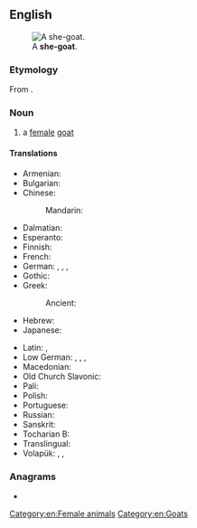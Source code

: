 ==English==
[[Image:Domestic_goat_feeding_on_capeweed.jpg|thumb|right|A '''she-goat'''.]]

===Etymology===
From {{af|en|she-|goat}}.

===Noun===
{{en-noun}}

# a [[female]] [[goat]]
#: {{syn|en|nanny goat}}

====Translations====
{{trans-top|female goat}}
* Armenian: {{t+|hy|այծ}}
* Bulgarian: {{t+|bg|коза́|f}}
* Chinese:
*: Mandarin: {{t+|cmn|山羊|tr=shānyáng}}
* Dalmatian: {{t|dlm|capraina|f}}
* Esperanto: {{t|eo|kaprino}}
* Finnish: {{t+|fi|kuttu}}
* French: {{t+|fr|chèvre|f}}
* German:  {{t+|de|Geiß|f}}, {{t+|de|Zibbe|f}}, {{t+|de|Zicke|f}}, {{t+|de|Ziege|f}}
* Gothic: {{t|got|𐌲𐌰𐌹𐍄𐍃|f}}
* Greek: {{t+|el|αίγα|f}}
*: Ancient: {{t|grc|αἴξ|f}}
* Hebrew: {{t+|he|עז|tr=éz|f}}
* Japanese: {{t+|ja|山羊|tr=yagi}}
{{trans-mid}}
* Latin: {{t|la|capra|f}}, {{t|la|capella|f}}
* Low German: {{t|nds|Zeeg|f}}, {{t|nds|Zääg|f}}, {{t|nds|Seeg|f}}, {{t|nds|Sääg|f}}
* Macedonian: {{t|mk|коза|f}}
* Old Church Slavonic: {{t|cu|коза|f}}
* Pali: {{t|pi|ajā|f}}
* Polish: {{t+|pl|koza|f}}
* Portuguese: {{t+|pt|cabra|f}}
* Russian: {{t+|ru|коза́|f}}
* Sanskrit: {{t+|sa|अजा|f}}
* Tocharian B: {{t|txb|ās}}
* Translingual: {{t|mul|🐐}}
* Volapük: {{qualifier|♂♀}} {{t+|vo|kapar}}, {{qualifier|♂}} {{t+|vo|hikapar}}, {{qualifier|♀}} {{t+|vo|jikapar}}
{{trans-bottom}}

===Anagrams===
* {{anagrams|en|a=aeghost|he-goats|hostage}}

[[Category:en:Female animals]]
[[Category:en:Goats]]